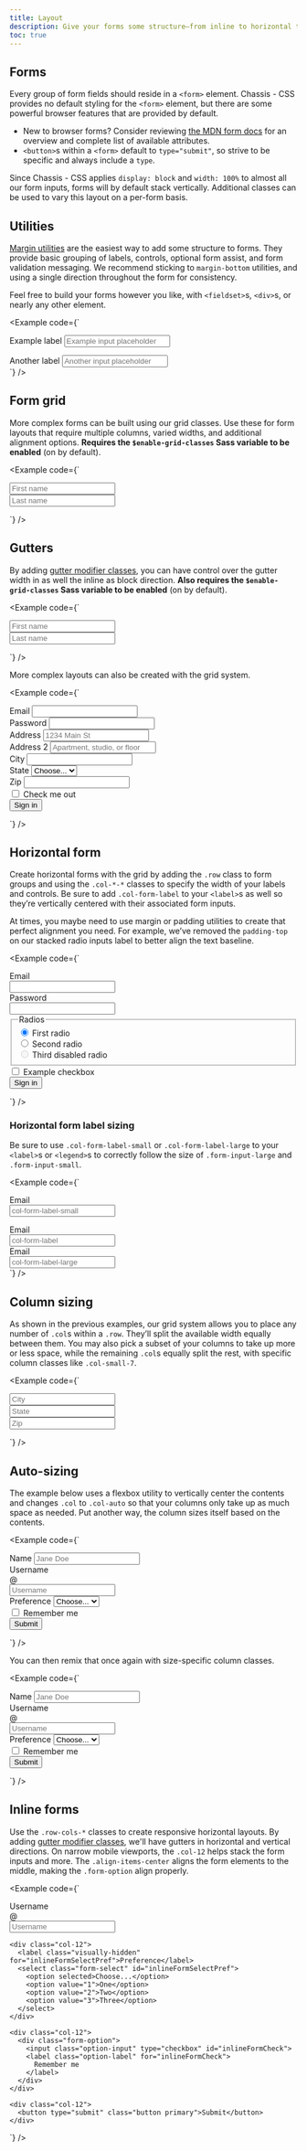 ```yaml
---
title: Layout
description: Give your forms some structure—from inline to horizontal to custom grid implementations—with our form layout options.
toc: true
---
```


## Forms

Every group of form fields should reside in a `<form>` element. Chassis - CSS provides no default styling for the `<form>` element, but there are some powerful browser features that are provided by default.

- New to browser forms? Consider reviewing [the MDN form docs](https://developer.mozilla.org/en-US/docs/Web/HTML/Element/form) for an overview and complete list of available attributes.
- `<button>`s within a `<form>` default to `type="submit"`, so strive to be specific and always include a `type`.

Since Chassis - CSS applies `display: block` and `width: 100%` to almost all our form inputs, forms will by default stack vertically. Additional classes can be used to vary this layout on a per-form basis.

## Utilities

[Margin utilities]([[docsref:/utilities/spacing]]) are the easiest way to add some structure to forms. They provide basic grouping of labels, controls, optional form assist, and form validation messaging. We recommend sticking to `margin-bottom` utilities, and using a single direction throughout the form for consistency.

Feel free to build your forms however you like, with `<fieldset>`s, `<div>`s, or nearly any other element.

<Example code={`<div class="mb-medium">
    <label for="formGroupExampleInput" class="form-label">Example label</label>
    <input type="text" class="form-input" id="formGroupExampleInput" placeholder="Example input placeholder">
  </div>
  <div class="mb-medium">
    <label for="formGroupExampleInput2" class="form-label">Another label</label>
    <input type="text" class="form-input" id="formGroupExampleInput2" placeholder="Another input placeholder">
  </div>`} />

## Form grid

More complex forms can be built using our grid classes. Use these for form layouts that require multiple columns, varied widths, and additional alignment options. **Requires the `$enable-grid-classes` Sass variable to be enabled** (on by default).

<Example code={`<div class="row">
    <div class="col">
      <input type="text" class="form-input" placeholder="First name" aria-label="First name">
    </div>
    <div class="col">
      <input type="text" class="form-input" placeholder="Last name" aria-label="Last name">
    </div>
  </div>`} />

## Gutters

By adding [gutter modifier classes]([[docsref:/layout/gutters]]), you can have control over the gutter width in as well the inline as block direction. **Also requires the `$enable-grid-classes` Sass variable to be enabled** (on by default).

<Example code={`<div class="row g-medium">
    <div class="col">
      <input type="text" class="form-input" placeholder="First name" aria-label="First name">
    </div>
    <div class="col">
      <input type="text" class="form-input" placeholder="Last name" aria-label="Last name">
    </div>
  </div>`} />

More complex layouts can also be created with the grid system.

<Example code={`<form class="row g-medium">
    <div class="col-medium-6">
      <label for="inputEmail4" class="form-label">Email</label>
      <input type="email" class="form-input" id="inputEmail4">
    </div>
    <div class="col-medium-6">
      <label for="inputPassword4" class="form-label">Password</label>
      <input type="password" class="form-input" id="inputPassword4">
    </div>
    <div class="col-12">
      <label for="inputAddress" class="form-label">Address</label>
      <input type="text" class="form-input" id="inputAddress" placeholder="1234 Main St">
    </div>
    <div class="col-12">
      <label for="inputAddress2" class="form-label">Address 2</label>
      <input type="text" class="form-input" id="inputAddress2" placeholder="Apartment, studio, or floor">
    </div>
    <div class="col-medium-6">
      <label for="inputCity" class="form-label">City</label>
      <input type="text" class="form-input" id="inputCity">
    </div>
    <div class="col-medium-4">
      <label for="inputState" class="form-label">State</label>
      <select id="inputState" class="form-select">
        <option selected>Choose...</option>
        <option>...</option>
      </select>
    </div>
    <div class="col-medium-2">
      <label for="inputZip" class="form-label">Zip</label>
      <input type="text" class="form-input" id="inputZip">
    </div>
    <div class="col-12">
      <div class="form-option">
        <input class="option-input" type="checkbox" id="gridCheck">
        <label class="option-label" for="gridCheck">
          Check me out
        </label>
      </div>
    </div>
    <div class="col-12">
      <button type="submit" class="button primary">Sign in</button>
    </div>
  </form>`} />

## Horizontal form

Create horizontal forms with the grid by adding the `.row` class to form groups and using the `.col-*-*` classes to specify the width of your labels and controls. Be sure to add `.col-form-label` to your `<label>`s as well so they’re vertically centered with their associated form inputs.

At times, you maybe need to use margin or padding utilities to create that perfect alignment you need. For example, we’ve removed the `padding-top` on our stacked radio inputs label to better align the text baseline.

<Example code={`<form>
    <div class="row mb-medium">
      <label for="inputEmail3" class="col-small-2 col-form-label">Email</label>
      <div class="col-small-10">
        <input type="email" class="form-input" id="inputEmail3">
      </div>
    </div>
    <div class="row mb-medium">
      <label for="inputPassword3" class="col-small-2 col-form-label">Password</label>
      <div class="col-small-10">
        <input type="password" class="form-input" id="inputPassword3">
      </div>
    </div>
    <fieldset class="row mb-medium">
      <legend class="col-form-label col-small-2 pt-0">Radios</legend>
      <div class="col-small-10">
        <div class="form-option">
          <input class="option-input" type="radio" name="gridRadios" id="gridRadios1" value="option1" checked>
          <label class="option-label" for="gridRadios1">
            First radio
          </label>
        </div>
        <div class="form-option">
          <input class="option-input" type="radio" name="gridRadios" id="gridRadios2" value="option2">
          <label class="option-label" for="gridRadios2">
            Second radio
          </label>
        </div>
        <div class="form-option disabled">
          <input class="option-input" type="radio" name="gridRadios" id="gridRadios3" value="option3" disabled>
          <label class="option-label" for="gridRadios3">
            Third disabled radio
          </label>
        </div>
      </div>
    </fieldset>
    <div class="row mb-medium">
      <div class="col-small-10 offset-small-2">
        <div class="form-option">
          <input class="option-input" type="checkbox" id="gridCheck1">
          <label class="option-label" for="gridCheck1">
            Example checkbox
          </label>
        </div>
      </div>
    </div>
    <button type="submit" class="button primary">Sign in</button>
  </form>`} />

### Horizontal form label sizing

Be sure to use `.col-form-label-small` or `.col-form-label-large` to your `<label>`s or `<legend>`s to correctly follow the size of `.form-input-large` and `.form-input-small`.

<Example code={`<div class="row mb-medium">
    <label for="colFormLabelSm" class="col-small-2 col-form-label col-form-label-small">Email</label>
    <div class="col-small-10">
      <input type="email" class="form-input small" id="colFormLabelSm" placeholder="col-form-label-small">
    </div>
  </div>
  <div class="row mb-medium">
    <label for="colFormLabel" class="col-small-2 col-form-label">Email</label>
    <div class="col-small-10">
      <input type="email" class="form-input" id="colFormLabel" placeholder="col-form-label">
    </div>
  </div>
  <div class="row">
    <label for="colFormLabelLg" class="col-small-2 col-form-label col-form-label-large">Email</label>
    <div class="col-small-10">
      <input type="email" class="form-input large" id="colFormLabelLg" placeholder="col-form-label-large">
    </div>
  </div>`} />

## Column sizing

As shown in the previous examples, our grid system allows you to place any number of `.col`s within a `.row`. They’ll split the available width equally between them. You may also pick a subset of your columns to take up more or less space, while the remaining `.col`s equally split the rest, with specific column classes like `.col-small-7`.

<Example code={`<div class="row g-medium">
    <div class="col-small-7">
      <input type="text" class="form-input" placeholder="City" aria-label="City">
    </div>
    <div class="col-small">
      <input type="text" class="form-input" placeholder="State" aria-label="State">
    </div>
    <div class="col-small">
      <input type="text" class="form-input" placeholder="Zip" aria-label="Zip">
    </div>
  </div>`} />

## Auto-sizing

The example below uses a flexbox utility to vertically center the contents and changes `.col` to `.col-auto` so that your columns only take up as much space as needed. Put another way, the column sizes itself based on the contents.

<Example code={`<form class="row gy-small gx-medium align-items-center">
    <div class="col-auto">
      <label class="visually-hidden" for="autoSizingInput">Name</label>
      <input type="text" class="form-input" id="autoSizingInput" placeholder="Jane Doe">
    </div>
    <div class="col-auto">
      <label class="visually-hidden" for="autoSizingInputGroup">Username</label>
      <div class="input-group">
        <div class="input-addon">@</div>
        <input type="text" class="form-input" id="autoSizingInputGroup" placeholder="Username">
      </div>
    </div>
    <div class="col-auto">
      <label class="visually-hidden" for="autoSizingSelect">Preference</label>
      <select class="form-select" id="autoSizingSelect">
        <option selected>Choose...</option>
        <option value="1">One</option>
        <option value="2">Two</option>
        <option value="3">Three</option>
      </select>
    </div>
    <div class="col-auto">
      <div class="form-option">
        <input class="option-input" type="checkbox" id="autoSizingCheck">
        <label class="option-label" for="autoSizingCheck">
          Remember me
        </label>
      </div>
    </div>
    <div class="col-auto">
      <button type="submit" class="button primary">Submit</button>
    </div>
  </form>`} />

You can then remix that once again with size-specific column classes.

<Example code={`<form class="row gx-medium gy-small align-items-center">
    <div class="col-small-3">
      <label class="visually-hidden" for="specificSizeInputName">Name</label>
      <input type="text" class="form-input" id="specificSizeInputName" placeholder="Jane Doe">
    </div>
    <div class="col-small-3">
      <label class="visually-hidden" for="specificSizeInputGroupUsername">Username</label>
      <div class="input-group">
        <div class="input-addon">@</div>
        <input type="text" class="form-input" id="specificSizeInputGroupUsername" placeholder="Username">
      </div>
    </div>
    <div class="col-small-3">
      <label class="visually-hidden" for="specificSizeSelect">Preference</label>
      <select class="form-select" id="specificSizeSelect">
        <option selected>Choose...</option>
        <option value="1">One</option>
        <option value="2">Two</option>
        <option value="3">Three</option>
      </select>
    </div>
    <div class="col-auto">
      <div class="form-option">
        <input class="option-input" type="checkbox" id="autoSizingCheck2">
        <label class="option-label" for="autoSizingCheck2">
          Remember me
        </label>
      </div>
    </div>
    <div class="col-auto">
      <button type="submit" class="button primary">Submit</button>
    </div>
  </form>`} />

## Inline forms

Use the `.row-cols-*` classes to create responsive horizontal layouts. By adding [gutter modifier classes]([[docsref:/layout/gutters]]), we'll have gutters in horizontal and vertical directions. On narrow mobile viewports, the `.col-12` helps stack the form inputs and more. The `.align-items-center` aligns the form elements to the middle, making the `.form-option` align properly.

<Example code={`<form class="row row-cols-large-auto g-medium align-items-center">
    <div class="col-12">
      <label class="visually-hidden" for="inlineFormInputGroupUsername">Username</label>
      <div class="input-group">
        <div class="input-addon">@</div>
        <input type="text" class="form-input" id="inlineFormInputGroupUsername" placeholder="Username">
      </div>
    </div>

    <div class="col-12">
      <label class="visually-hidden" for="inlineFormSelectPref">Preference</label>
      <select class="form-select" id="inlineFormSelectPref">
        <option selected>Choose...</option>
        <option value="1">One</option>
        <option value="2">Two</option>
        <option value="3">Three</option>
      </select>
    </div>

    <div class="col-12">
      <div class="form-option">
        <input class="option-input" type="checkbox" id="inlineFormCheck">
        <label class="option-label" for="inlineFormCheck">
          Remember me
        </label>
      </div>
    </div>

    <div class="col-12">
      <button type="submit" class="button primary">Submit</button>
    </div>
  </form>`} />
